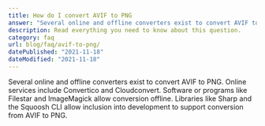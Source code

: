 ```yaml
---
title: How do I convert AVIF to PNG
answer: "Several online and offline converters exist to convert AVIF to PNG. Online services include Convertico and Cloudconvert. Software or programs like Filestar and ImageMagick allow conversion offline. Libraries like Sharp and the Squoosh CLI allow inclusion into development to support conversion from AVIF to PNG."
description: Read everything you need to know about this question.
category: faq
url: blog/faq/avif-to-png/
datePublished: "2021-11-18"
dateModified: "2021-11-18"
---
```


Several online and offline converters exist to convert AVIF to PNG. Online services include Convertico and Cloudconvert. Software or programs like Filestar and ImageMagick allow conversion offline. Libraries like Sharp and the Squoosh CLI allow inclusion into development to support conversion from AVIF to PNG.

